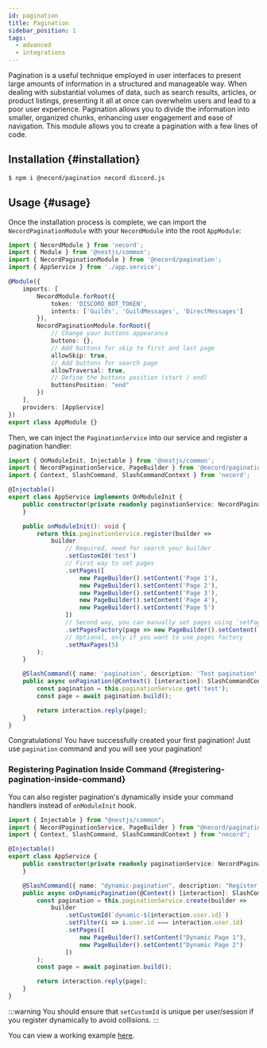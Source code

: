 ```yaml
---
id: pagination
title: Pagination
sidebar_position: 1
tags:
  - advanced
  - integrations
---
```


Pagination is a useful technique employed in user interfaces to present large amounts of information in a structured and
manageable way. When dealing with substantial volumes of data, such as search results, articles, or product listings, presenting it all at
once can overwhelm users and lead to a poor user experience. Pagination allows you to divide the information into smaller, organized chunks,
enhancing user engagement and ease of navigation. This module allows you to create a pagination with a few lines of code.

## Installation {#installation}

```bash npm2yarn
$ npm i @necord/pagination necord discord.js
```

## Usage {#usage}

Once the installation process is complete, we can import the `NecordPaginationModule` with your `NecordModule` into the root `AppModule`:

```typescript
import { NecordModule } from 'necord';
import { Module } from '@nestjs/common';
import { NecordPaginationModule } from '@necord/pagination';
import { AppService } from './app.service';

@Module({
    imports: [
        NecordModule.forRoot({
            token: 'DISCORD_BOT_TOKEN',
            intents: ['Guilds', 'GuildMessages', 'DirectMessages']
        }),
        NecordPaginationModule.forRoot({
            // Change your buttons appearance
            buttons: {},
            // Add buttons for skip to first and last page
            allowSkip: true,
            // Add buttons for search page
            allowTraversal: true,
            // Define the buttons position (start / end)
            buttonsPosition: "end"
        })
    ],
    providers: [AppService]
})
export class AppModule {}
```

Then, we can inject the `PaginationService` into our service and register a pagination handler:

```typescript
import { OnModuleInit, Injectable } from '@nestjs/common';
import { NecordPaginationService, PageBuilder } from '@necord/pagination';
import { Context, SlashCommand, SlashCommandContext } from 'necord';

@Injectable()
export class AppService implements OnModuleInit {
    public constructor(private readonly paginationService: NecordPaginationService) {
    }

    public onModuleInit(): void {
        return this.paginationService.register(builder =>
            builder
                // Required, need for search your builder
                .setCustomId('test')
                // First way to set pages
                .setPages([
                    new PageBuilder().setContent('Page 1'),
                    new PageBuilder().setContent('Page 2'),
                    new PageBuilder().setContent('Page 3'),
                    new PageBuilder().setContent('Page 4'),
                    new PageBuilder().setContent('Page 5')
                ])
                // Second way, you can manually set pages using `setPages` method
                .setPagesFactory(page => new PageBuilder().setContent(`Page ${page}`))
                // Optional, only if you want to use pages factory
                .setMaxPages(5)
        );
    }

    @SlashCommand({ name: 'pagination', description: 'Test pagination' })
    public async onPagination(@Context() [interaction]: SlashCommandContext) {
        const pagination = this.paginationService.get('test');
        const page = await pagination.build();

        return interaction.reply(page);
    }
}
```

Congratulations! You have successfully created your first pagination!
Just use `pagination` command and you will see your pagination!

### Registering Pagination Inside Command {#registering-pagination-inside-command}

You can also register pagination's dynamically inside your command handlers instead of `onModuleInit` hook.

```ts
import { Injectable } from "@nestjs/common";
import { NecordPaginationService, PageBuilder } from "@necord/pagination";
import { Context, SlashCommand, SlashCommandContext } from "necord";

@Injectable()
export class AppService {
    public constructor(private readonly paginationService: NecordPaginationService) {
    }

    @SlashCommand({ name: "dynamic-pagination", description: "Register pagination inside command" })
    public async onDynamicPagination(@Context() [interaction]: SlashCommandContext) {
        const pagination = this.paginationService.create(builder =>
            builder
                .setCustomId(`dynamic-${interaction.user.id}`)
                .setFilter(i => i.user.id === interaction.user.id)
                .setPages([
                    new PageBuilder().setContent("Dynamic Page 1"),
                    new PageBuilder().setContent("Dynamic Page 2")
                ])
        );
        const page = await pagination.build();

        return interaction.reply(page);
    }
}
```

:::warning
You should ensure that `setCustomId` is unique per user/session if you register dynamically to avoid collisions.
:::

You can view a working example [here](https://github.com/necordjs/examples/tree/master/06-pagination).
